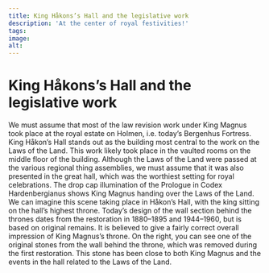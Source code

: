```yaml
---
title: King Håkons’s Hall and the legislative work
description: 'At the center of royal festivities!'
tags:
image: 
alt: 
---
```



# King Håkons’s Hall and the legislative work

<Container stil="initial side">
    We must assume that most of the law revision work under King Magnus took place at the royal estate on Holmen, i.e. today’s Bergenhus Fortress. King Håkon’s Hall stands out as the building most central to the work on the Laws of the Land. This work likely took place in the vaulted rooms on the middle floor of the building. Although the Laws of the Land were passed at the various regional thing assemblies, we must assume that it was also presented in the great hall, which was the worthiest setting for royal celebrations. The drop cap illumination of the Prologue in Codex Hardenbergianus shows King Magnus handing over the Laws of the Land. We can imagine this scene taking place in Håkon’s Hall, with the king sitting on the hall’s highest throne. Today’s design of the wall section behind the thrones dates from the restoration in 1880–1895 and 1944–1960, but is based on original remains. It is believed to give a fairly correct overall impression of King Magnus’s throne. On the right, you can see one of the original stones from the wall behind the throne, which was removed during the first restoration. This stone has been close to both King Magnus and the events in the hall related to the Laws of the Land.
</Container>

<Figure
    image="\images\introduksjon\Bilde5.jpg"
    title="The thrones at King Håkon's Hall in 2023. Photo: Regin Hjertholm."
    alt="Photo of the thrones at King Håkon's Hall."
>
</Figure>